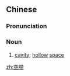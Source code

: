 ==Chinese==
{{zh-forms}}

===Pronunciation===
{{zh-pron
|m=kōngqiāng
|c=hung1 hong1
|cat=n
}}

===Noun===
{{zh-noun}}

# [[cavity]]; [[hollow]] [[space]]

[[zh:空腔]]